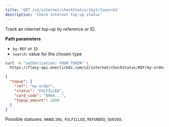 ```yaml
---
title: 'GET /v2/internet/checkStatus/{by}/{search}'
description: 'Check internet top-up status'
---
```


Track an internet top-up by reference or ID.

**Path parameters**
- `by`: `REF` or `ID`
- `search`: value for the chosen type

```bash
curl -H "authorization: YOUR_TOKEN" \
  https://flexy-api.oneclickdz.com/v2/internet/checkStatus/REF/my-order
```

```json
{
  "topup": {
    "ref": "my-order",
    "status": "FULFILLED",
    "card_code": "6964...",
    "topup_amount": 2000
  }
}
```

Possible statuses: `HANDLING`, `FULFILLED`, `REFUNDED`, `QUEUED`.
